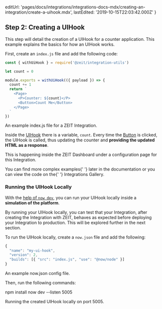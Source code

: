 
  editUrl:
    'pages/docs/integrations/integrations-docs-mdx/creating-an-integration/create-a-uihook.mdx',
  lastEdited: '2019-10-15T22:03:42.000Z'
}

## Step 2: Creating a UIHook

This step will detail the creation of a UIHook for a counter application. This example explains the basics for how an UIHook works.

First, create an `index.js` file and add the following code:

```js
const { withUiHook } = require('@zeit/integration-utils')

let count = 0

module.exports = withUiHook(({ payload }) => {
  count += 1
  return `
    <Page>
      <P>Counter: ${count}</P>
      <Button>Count Me</Button>
    </Page>
  `
})
```

<Caption>
  An example <InlineCode>index.js</InlineCode> file for a ZEIT Integration.
</Caption>

Inside the [UIHook](/docs/integrations#understanding-uihooks) there is a variable, `count`. Every time the [Button](#component-catalog/action-components/button) is clicked, the UIHook is called, thus updating the counter and **providing the updated HTML as a response**.

This is happening inside the ZEIT Dashboard under a configuration page for this Integration.

<Note>
  You can find more complex examples{' '}
  <Link href="/docs/integrations#examples/">later in the documentation</Link> or
  you can view the code on the{' '}
  <Link href="https://github.com/zeit/integrations">Integrations Gallery</Link>.
</Note>

### Running the UIHook Locally

With the [help of `now dev`](/docs/v2/development/basics), you can run your UIHook locally inside a **simulation of the <ProductName /> platform**.

By running your UIHook locally, you can test that your Integration, after creating the Integration with ZEIT, behaves as expected before deploying your Integration to production. This will be explored further in the next section.

To run the UIHook locally, create a `now.json` file and add the following:

```js
{
  "name": "my-ui-hook",
  "version": 2,
  "builds": [{ "src": "index.js", "use": "@now/node" }]
}
```

<Caption>
  An example <InlineCode>now.json</InlineCode> config file.
</Caption>

Then, run the following commands:

<TerminalInput>npm install</TerminalInput>
<TerminalInput>now dev --listen 5005</TerminalInput>
<Caption>Running the created UIHook locally on port 5005.</Caption>
